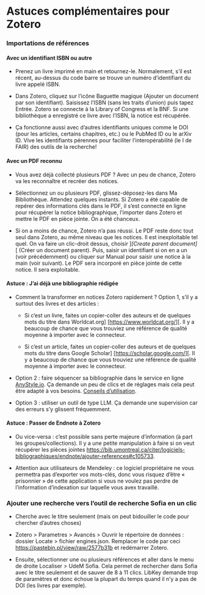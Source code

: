 # Astuces complémentaires pour Zotero {#sec-zoteroplus}

### Importations de références

#### Avec un identifiant ISBN ou autre

-   Prenez un livre imprimé en main et retournez-le. Normalement, s'il est récent, au-dessus du code barre se trouve un numéro d'identifiant du livre appelé ISBN.

-   Dans Zotero, cliquez sur l'icône Baguette magique (Ajouter un document par son identifiant). Saisissez l'ISBN (sans les traits d'union) puis tapez Entrée. Zotero se connecte à la Library of Congress et la BNF. Si une bibliothèque a enregistré ce livre avec l'ISBN, la notice est récupérée.

-   Ça fonctionne aussi avec d'autres identifiants uniques comme le DOI (pour les articles, certains chapitres, etc.) ou le PubMed ID ou le arXiv ID. Vive les identifiants pérennes pour faciliter l'interopérabilité (le I de FAIR) des outils de la recherche!

#### Avec un PDF reconnu

-   Vous avez déjà collecté plusieurs PDF ? Avec un peu de chance, Zotero va les reconnaître et recréer des notices.

-   Sélectionnez un ou plusieurs PDF, glissez-déposez-les dans Ma Bibliothèque. Attendez quelques instants. Si Zotero a été capable de repérer des informations clés dans le PDF, il s'est connecté en ligne pour récupérer la notice bibliographique, l'importer dans Zotero et mettre le PDF en pièce jointe. On a été chanceux.

-   Si on a moins de chance, Zotero n'a pas réussi. Le PDF reste donc tout seul dans Zotero, au même niveau que les notices. Il est inexploitable tel quel. On va faire un clic-droit dessus, choisir \]*\[Create parent document\]*\[ (Créer un document parent). Puis, saisir un identifiant si on en a un (voir précédemment) ou cliquer sur Manual pour saisir une notice à la main (voir suivant). Le PDF sera incorporé en pièce jointe de cette notice. Il sera exploitable.

#### Astuce : J'ai déjà une bibliographie rédigée

-   Comment la transformer en notices Zotero rapidement ? Option 1, s'il y a surtout des livres et des articles :

    -   Si c'est un livre, faites un copier-coller des auteurs et de quelques mots du titre dans Worldcat.org\] \[<https://www.worldcat.org/>\]\[. Il y a beaucoup de chance que vous trouviez une référence de qualité moyenne à importer avec le connecteur.

    -   Si c'est un article, faites un copier-coller des auteurs et de quelques mots du titre dans Google Scholar\] \[<https://scholar.google.com/>\]\[. Il y a beaucoup de chance que vous trouviez une référence de qualité moyenne à importer avec le connecteur.

-   Option 2 : faire séquencer sa bibliographie dans le service en ligne [AnyStyle.io](https://anystyle.io/). Ça demande un peu de clics et de réglages mais cela peut être adapté à vos besoins. [Conseils d'utilisation](https://bib.umontreal.ca/citer/logiciels-bibliographiques/zotero/ajouter-references#c75434).

-   Option 3 : utiliser un outil de type LLM. Ça demande une supervision car des erreurs s'y glissent fréquemment.

#### Astuce : Passer de Endnote à Zotero

-   Ou vice-versa : c'est possible sans perte majeure d'information (à part les groupes/collections). Il y a une petite manipulation à faire si on veut récupérer les pièces jointes <https://bib.umontreal.ca/citer/logiciels-bibliographiques/endnote/ajouter-references#c105733>.

-   Attention aux utilisateurs de Mendeley : ce logiciel propriétaire ne vous permettra pas d'exporter vos mots-clés, donc vous risquez d'être « prisonnier » de cette application si vous ne voulez pas perdre de l'information d'indexation sur laquelle vous avex travaillé.

### Ajouter une recherche vers l'outil de recherche Sofia en un clic

-   Cherche avec le titre seulement (mais on peut bidouiller le code pour chercher d'autres choses)

-   Zotero \> Parametres \> Avancés \> Ouvrir le répertoire de données : dossier Locate \> fichier engines.json. Remplacer le code par ceci <https://pastebin.pl/view/raw/2577b31b> et redémarrer Zotero.

-   Ensuite, sélectionner une ou plusieurs références et aller dans le menu de droite Localiser \> UdeM Sofia. Cela permet de rechercher dans Sofia avec le titre seulement et de sauver de 8 à 11 clics. LibKey demande trop de paramètres et donc échoue la plupart du temps quand il n'y a pas de DOI (les livres par exemple).
